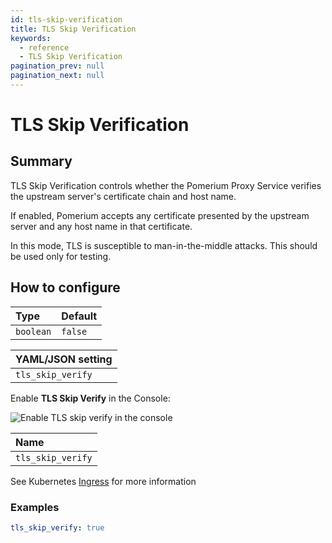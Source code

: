 ```yaml
---
id: tls-skip-verification
title: TLS Skip Verification
keywords:
  - reference
  - TLS Skip Verification
pagination_prev: null
pagination_next: null
---
```



# TLS Skip Verification

## Summary

TLS Skip Verification controls whether the Pomerium Proxy Service verifies the upstream server's certificate chain and host name.

If enabled, Pomerium accepts any certificate presented by the upstream server and any host name in that certificate.

In this mode, TLS is susceptible to man-in-the-middle attacks. This should be used only for testing.

## How to configure

| **Type**  | **Default** |
| :-------- | :---------- |
| `boolean` | `false`     |

<Tabs>
<TabItem value="Core" label="Core">

| **YAML**/**JSON** setting |
| :------------------------ |
| `tls_skip_verify`         |

</TabItem>
<TabItem value="Enterprise" label="Enterprise">

Enable **TLS Skip Verify** in the Console:

![Enable TLS skip verify in the console](../img/routes/tls/route-tls-settings.png)

</TabItem>
<TabItem value="Kubernetes" label="Kubernetes">

| **Name**          |
| :---------------- |
| `tls_skip_verify` |

See Kubernetes [Ingress](/docs/deploying/k8s/ingress#annotations) for more information

</TabItem>
</Tabs>

### Examples

```yaml
tls_skip_verify: true
```
